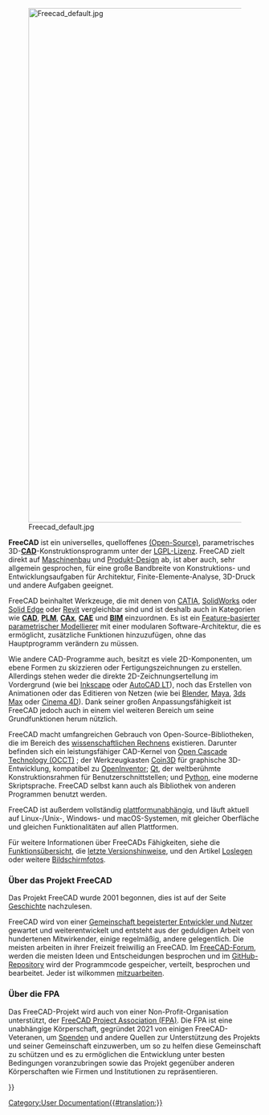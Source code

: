 <languages/>
{{Docnav/de
|[[Online Help Startpage/de|Startseite Online-Hilfe]]
|[[Feature list/de|Funktionsübersicht]]
}}

[[Image:Freecad default.jpg|1024px|center]] 

'''FreeCAD''' ist ein universelles, quelloffenes [http://de.wikipedia.org/wiki/Open_Source (Open-Source)], parametrisches 3D-[http://de.wikipedia.org/wiki/CAD '''CAD''']-Konstruktionsprogramm unter der [[License/de|LGPL-Lizenz]]. FreeCAD zielt direkt auf [http://de.wikipedia.org/wiki/Maschinenbau Maschinenbau] und [https://de.wikipedia.org/wiki/Produktdesign Produkt-Design] ab, ist aber auch, sehr allgemein gesprochen, für eine große Bandbreite von Konstruktions- und Entwicklungsaufgaben für Architektur, Finite-Elemente-Analyse, 3D-Druck und andere Aufgaben geeignet.

FreeCAD beinhaltet Werkzeuge, die mit denen von [https://de.wikipedia.org/wiki/CATIA CATIA], [http://de.wikipedia.org/wiki/Solidworks SolidWorks] oder [http://de.wikipedia.org/wiki/Solid_Edge Solid Edge] oder [https://de.wikipedia.org/wiki/Autodesk_Revit Revit] vergleichbar sind und ist deshalb auch in Kategorien wie [http://de.wikipedia.org/wiki/CAD '''CAD'''], [http://de.wikipedia.org/wiki/Product_Lifecycle_Management '''PLM'''], [http://de.wikipedia.org/wiki/CAx '''CAx'''], [http://de.wikipedia.org/wiki/Computer-aided_engineering '''CAE'''] und [https://de.wikipedia.org/wiki/Building_information_modeling '''BIM'''] einzuordnen. Es ist ein [http://en.wikipedia.org/wiki/Parametric_feature_based_modeler Feature-basierter parametrischer Modellierer] mit einer modularen Software-Architektur, die es ermöglicht, zusätzliche Funktionen hinzuzufügen, ohne das Hauptprogramm verändern zu müssen.

<div class="mw-translate-fuzzy">
Wie andere CAD-Programme auch, besitzt es viele 2D-Komponenten, um ebene Formen zu skizzieren oder Fertigungszeichnungen zu erstellen. Allerdings stehen weder die direkte 2D-Zeichnungsertellung im Vordergrund (wie bei [https://inkscape.org/ Inkscape] oder [https://de.wikipedia.org/wiki/AutoCAD#AutoCAD_LT AutoCAD LT]), noch das Erstellen von Animationen oder das Editieren von Netzen (wie bei [https://www.blender.org/ Blender], [https://de.wikipedia.org/wiki/Maya_(Software) Maya], [https://de.wikipedia.org/wiki/3ds_Max 3ds Max] oder [https://de.wikipedia.org/wiki/Cinema_4D Cinema 4D]). Dank seiner großen Anpassungsfähigkeit ist FreeCAD jedoch auch in einem viel weiteren Bereich um seine Grundfunktionen herum nützlich.
</div>

FreeCAD macht umfangreichen Gebrauch von Open-Source-Bibliotheken, die im Bereich des [http://de.wikipedia.org/wiki/Wissenschaftliches_Rechnen wissenschaftlichen Rechnens] existieren. Darunter befinden sich ein leistungsfähiger CAD-Kernel von [http://OpenCascade.org Open Cascade Technology (OCCT)] ; der Werkzeugkasten [https://github.com/coin3d/coin/wiki Coin3D] für graphische 3D-Entwicklung, kompatibel zu [http://de.wikipedia.org/wiki/Open_Inventor OpenInventor]; [http://www.qt.io/ Qt], der weltberühmte Konstruktionsrahmen für Benutzerschnittstellen; und [http://www.python.org Python], eine moderne Skriptsprache. FreeCAD selbst kann auch als Bibliothek von anderen Programmen benutzt werden.

FreeCAD ist außerdem vollständig [http://de.wikipedia.org/wiki/Plattformunabhängigkeit plattformunabhängig], und läuft aktuell auf Linux-/Unix-, Windows- und macOS-Systemen, mit gleicher Oberfläche und gleichen Funktionalitäten auf allen Plattformen.

Für weitere Informationen über FreeCADs Fähigkeiten, siehe die [[Feature_list/de|Funktionsübersicht]], die [[Feature_list/de#Versionshinweise|letzte Versionshinweise]], und den Artikel [[Getting_started/de|Loslegen]] oder weitere [[Screenshots/de|Bildschirmfotos]].

<span id="About_the_FreeCAD_project"></span>
===Über das Projekt FreeCAD===

Das Projekt FreeCAD wurde 2001 begonnen, dies ist auf der Seite [[history/de|Geschichte]] nachzulesen. 

FreeCAD wird von einer [[contributors/de|Gemeinschaft begeisterter Entwickler und Nutzer]] gewartet und weiterentwickelt und entsteht aus der geduldigen Arbeit von hundertenen Mitwirkender, einige regelmäßig, andere gelegentlich. Die meisten arbeiten in ihrer Freizeit freiwillig an FreeCAD. Im [http://forum.freecad.org FreeCAD-Forum], werden die meisten Ideen und Entscheidungen besprochen und im [https://github.com/FreeCAD/FreeCAD GitHub-Repository] wird der Programmcode gespeicher, verteilt, besprochen und bearbeitet. Jeder ist wilkommen [[Help FreeCAD/de|mitzuarbeiten]].

<span id="About_the_FPA"></span>
===Über die FPA===

Das FreeCAD-Projekt wird auch von einer Non-Profit-Organisation unterstützt, der [https://fpa.freecad.org FreeCAD Project Association (FPA)]. Die FPA ist eine unabhängige Körperschaft, gegründet 2021 von einigen FreeCAD-Veteranen, um [[donate/de|Spenden]] und andere Quellen zur Unterstützung des Projekts und seiner Gemeinschaft einzuwerben, um so zu helfen diese Gemeinschaft zu schützen und es zu ermöglichen die Entwicklung unter besten Bedingungen voranzubringen sowie das Projekt gegenüber anderen Körperschaften wie Firmen und Institutionen zu repräsentieren.


{{Docnav/de
|[[Online Help Startpage/de|Startseite Online-Hilfe]]
|[[Feature list/de|Funktionsübersicht]]
}}

{{Userdocnavi{{#translation:}}}}
[[Category:User Documentation{{#translation:}}]]